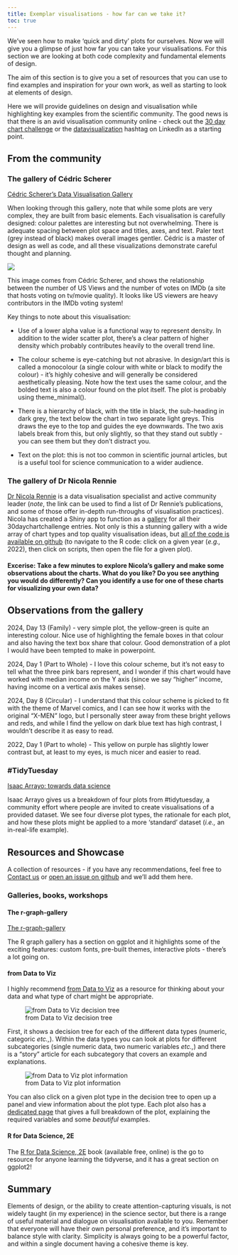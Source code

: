 ```yaml
---
title: Exemplar visualisations - how far can we take it?
toc: true
---
```


We've seen how to make 'quick and dirty' plots for ourselves. Now we will give you a glimpse of just how far you can take your visualisations. For this section we are looking at both code complexity and fundamental elements of design. 

The aim of this section is to give you a set of resources that you can use to find examples and inspiration for your own work, as well as starting to look at elements of design. 

Here we will provide guidelines on design and visualisation while highlighting key examples from the scientific community. The good news is that there is an avid visualisation community online - check out the [30 day chart challenge](https://www.linkedin.com/feed/hashtag/?keywords=30daychartchallenge&highlightedUpdateUrns=urn%3Ali%3Aactivity%3A7303019867069136896) or the [datavisualization](https://www.linkedin.com/feed/hashtag/?keywords=datavisualization) hashtag on LinkedIn as a starting point. 


## From the community

### The gallery of Cédric Scherer

[Cédric Scherer's Data Visualisation Gallery](https://www.cedricscherer.com/top/dataviz/#SciAm)

When looking through this gallery, note that while some plots are very complex, they are built from basic elements. Each visualisation is carefully designed: colour palettes are interesting but not overwhelming. There is adequate spacing between plot space and titles, axes, and text. Paler text (grey instead of black) makes overall images gentler. Cédric is a master of design as well as code, and all these visualizations demonstrate careful thought and planning. 

![](images/CedricScherer_USviews_votes_simpsons.jpg)

This image comes from Cédric Scherer, and shows the relationship between the number of US Views and the number of votes on IMDb (a site that hosts voting on tv/movie quality). It looks like US viewers are heavy contributors in the IMDb voting system!

Key things to note about this visualisation: 

- Use of a lower alpha value is a functional way to represent density. In addition to the wider scatter plot, there's a clear pattern of higher density which probably contributes heavily to the overall trend line. 

- The colour scheme is eye-catching but not abrasive. In design/art this is called a monocolour (a single colour with white or black to modify the colour) - it's highly cohesive and will generally be considered aesthetically pleasing. Note how the text uses the same colour, and the bolded text is also a colour found on the plot itself. The plot is probably using theme_minimal(). 

- There is a hierarchy of black, with the title in black, the sub-heading in dark grey, the text below the chart in two separate light greys. This draws the eye to the top and guides the eye downwards. The two axis labels break from this, but only slightly, so that they stand out subtly - you can see them but they don't distract you.  

- Text on the plot: this is not too common in scientific journal articles, but is a useful tool for science communication to a wider audience. 



### The gallery of Dr Nicola Rennie

[Dr Nicola Rennie](https://nrennie.rbind.io) is a data visualisation specialist and active community leader (*note*, the link can be used to find a list of Dr Rennie's publications, and some of those offer in-depth run-throughs of visualisation practices). Nicola has created a Shiny app to function as a [gallery](https://nrennie.rbind.io/30DayChartChallenge/) for all their 30daychartchallenge entries. Not only is this a stunning gallery with a wide array of chart types and top quality visualisation ideas, but [all of the code is available on github](https://github.com/nrennie/30DayChartChallenge/tree/main) (to navigate to the R code: click on a given year (*e.g.,* 2022), then click on scripts, then open the file for a given plot).

#### Excerise: Take a few minutes to explore Nicola's gallery and make some observations about the charts. What do you like? Do you see anything you would do differently? Can you identify a use for one of these charts for visualizing your own data?

::: {.callout-tip collapse="true"}
## Observations from the gallery

2024, Day 13 (Family) - very simple plot, the yellow-green is quite an interesting colour. Nice use of highlighting the female boxes in that colour and also having the text box share that colour. Good demonstration of a plot I would have been tempted to make in powerpoint.

2024, Day 1 (Part to Whole) - I love this colour scheme, but it's not easy to tell what the three pink bars represent, and I wonder if this chart would have worked with median income on the Y axis (since we say "higher" income, having income on a vertical axis makes sense).

2024, Day 8 (Circular) - I understand that this colour scheme is picked to fit with the theme of Marvel comics, and I can see how it works with the original "X-MEN" logo, but I personally steer away from these bright yellows and reds, and while I find the yellow on dark blue text has high contrast, I wouldn't describe it as easy to read.

2022, Day 1 (Part to whole) - This yellow on purple has slightly lower contrast but, at least to my eyes, is much nicer and easier to read. 
:::

### #TidyTuesday

[Isaac Arrayo: towards data science](https://towardsdatascience.com/explaining-my-favourite-tidytuesday-projects-e44bfe988813)

Isaac Arrayo gives us a breakdown of four plots from #tidytuesday, a community effort where people are invited to create visualisations of a provided dataset. We see four diverse plot types, the rationale for each plot, and how these plots might be applied to a more 'standard' dataset (*i.e.,* an in-real-life example).


## Resources and Showcase

A collection of resources - if you have any recommendations, feel free to [Contact us](https://genomicsaotearoa.github.io/BioinformaticsTrainingProgramme/ContactUs.html) or [open an issue on github](https://github.com/GenomicsAotearoa/visualization_day) and we'll add them here.

### Galleries, books, workshops

#### The r-graph-gallery

[The r-graph-gallery](https://r-graph-gallery.com/ggplot2-package.html)

The R graph gallery has a section on ggplot and it highlights some of the exciting features: custom fonts, pre-built themes, interactive plots - there's a lot going on. 

#### from Data to Viz

I highly recommend [from Data to Viz](https://www.data-to-viz.com/) as a resource for thinking about your data and what type of chart might be appropriate. 

![from Data to Viz decision tree](images/dataToViz_decisionTree.png)

First, it shows a decision tree for each of the different data types (numeric, categoric *etc.,*). Within the data types you can look at plots for different subcategories (single numeric data, two numeric variables *etc.,*) and there is a "story" article for each subcategory that covers an example and explanations. 

![from Data to Viz plot information](images/dataToViz_plotInfo.png)

You can also click on a given plot type in the decision tree to open up a panel and view information about the plot type. Each plot also has a [dedicated page](https://www.data-to-viz.com/graph/bubble.html) that gives a full breakdown of the plot, explaining the required variables and some *beautiful* examples. 



#### R for Data Science, 2E

The [R for Data Science, 2E](https://r4ds.hadley.nz/) book (available free, online) is the go to resource for anyone learning the tidyverse, and it has a great section on ggplot2!





## Summary

Elements of design, or the ability to create attention-capturing visuals, is not widely taught (in my experience) in the science sector, but there is a range of useful material and dialogue on visualisation available to you. Remember that everyone will have their own personal preference, and it's important to balance style with clarity. Simplicity is always going to be a powerful factor, and within a single document having a cohesive theme is key. 